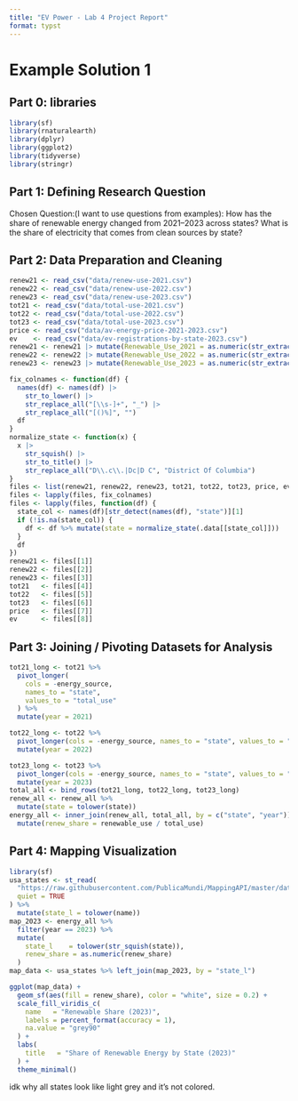 ```yaml
---
title: "EV Power - Lab 4 Project Report"
format: typst
---
```


# Example Solution 1

## **Part 0: libraries**

```r
library(sf)
library(rnaturalearth)
library(dplyr)
library(ggplot2)
library(tidyverse)
library(stringr)
```

## **Part 1:** **Defining Research Question**

Chosen Question:(I want to use questions from examples): 
 How has the share of renewable energy changed from 2021–2023 across states? 
 What is the share of electricity that comes from clean sources by state?


## **Part 2: Data Preparation and Cleaning**

```r
renew21 <- read_csv("data/renew-use-2021.csv") 
renew22 <- read_csv("data/renew-use-2022.csv") 
renew23 <- read_csv("data/renew-use-2023.csv") 
tot21 <- read_csv("data/total-use-2021.csv")
tot22 <- read_csv("data/total-use-2022.csv") 
tot23 <- read_csv("data/total-use-2023.csv")
price <- read_csv("data/av-energy-price-2021-2023.csv") 
ev    <- read_csv("data/ev-registrations-by-state-2023.csv") 
renew21 <- renew21 |> mutate(Renewable_Use_2021 = as.numeric(str_extract(Renewable_Use_2021, "\\d+\\.?\\d*")))
renew22 <- renew22 |> mutate(Renewable_Use_2022 = as.numeric(str_extract(Renewable_Use_2022, "\\d+\\.?\\d*")))
renew23 <- renew23 |> mutate(Renewable_Use_2023 = as.numeric(str_extract(Renewable_Use_2023, "\\d+\\.?\\d*")))
```

```r
fix_colnames <- function(df) {
  names(df) <- names(df) |>
    str_to_lower() |>                     
    str_replace_all("[\\s-]+", "_") |>    
    str_replace_all("[()%]", "")         
  df
}
normalize_state <- function(x) {
  x |>
    str_squish() |>                      
    str_to_title() |>                   
    str_replace_all("D\\.c\\.|Dc|D C", "District Of Columbia")
}
files <- list(renew21, renew22, renew23, tot21, tot22, tot23, price, ev)
files <- lapply(files, fix_colnames)
files <- lapply(files, function(df) {
  state_col <- names(df)[str_detect(names(df), "state")][1]
  if (!is.na(state_col)) {
    df <- df %>% mutate(state = normalize_state(.data[[state_col]]))
  }
  df
})
renew21 <- files[[1]]
renew22 <- files[[2]]
renew23 <- files[[3]]
tot21   <- files[[4]]
tot22   <- files[[5]]
tot23   <- files[[6]]
price   <- files[[7]]
ev      <- files[[8]]
```

## **Part 3: Joining / Pivoting Datasets for Analysis**

```r
tot21_long <- tot21 %>%
  pivot_longer(
    cols = -energy_source,              
    names_to = "state",                 
    values_to = "total_use"             
  ) %>%
  mutate(year = 2021)

tot22_long <- tot22 %>%
  pivot_longer(cols = -energy_source, names_to = "state", values_to = "total_use") %>%
  mutate(year = 2022)

tot23_long <- tot23 %>%
  pivot_longer(cols = -energy_source, names_to = "state", values_to = "total_use") %>%
  mutate(year = 2023)
total_all <- bind_rows(tot21_long, tot22_long, tot23_long) 
renew_all <- renew_all %>%
  mutate(state = tolower(state))
energy_all <- inner_join(renew_all, total_all, by = c("state", "year")) %>%
  mutate(renew_share = renewable_use / total_use)
```

## **Part 4: Mapping Visualization**

```r
library(sf)
usa_states <- st_read(
  "https://raw.githubusercontent.com/PublicaMundi/MappingAPI/master/data/geojson/us-states.json",
  quiet = TRUE
) %>%
  mutate(state_l = tolower(name))
map_2023 <- energy_all %>%
  filter(year == 2023) %>%
  mutate(
    state_l    = tolower(str_squish(state)),  
    renew_share = as.numeric(renew_share)     
  )
map_data <- usa_states %>% left_join(map_2023, by = "state_l")

ggplot(map_data) +
  geom_sf(aes(fill = renew_share), color = "white", size = 0.2) +
  scale_fill_viridis_c(
    name   = "Renewable Share (2023)",
    labels = percent_format(accuracy = 1),
    na.value = "grey90"  
  ) +
  labs(
    title   = "Share of Renewable Energy by State (2023)"
  ) +
  theme_minimal()
```
idk why all states look like light grey and it's not colored.